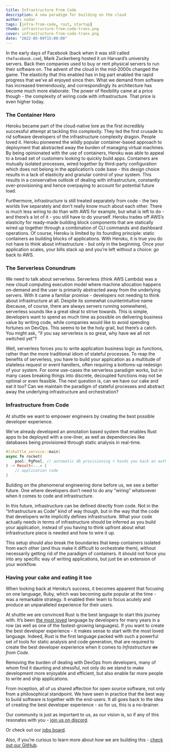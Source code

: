 ```yaml
---
title: Infrastructure From Code
description: A new paradigm for building on the cloud
author: nodar
tags: [infra-from-code, rust, startup]
thumb: infrastructure-from-code-trans.png
cover: infrastructure-from-code-trans.png
date: "2022-05-09T15:00:00"
---
```


In the early days of Facebook (back when it was still called `thefacebook.com`), Mark Zuckerberg hosted it on Harvard’s university servers. Back then companies used to buy or rent physical servers to run their software on. The advent of the cloud in the mid-2000s changed the game. The elasticity that this enabled has in big part enabled the rapid progress that we’ve all enjoyed since then. What we demand from software has increased tremendously, and correspondingly its architecture has become much more elaborate. The power of flexibility came at a price though - the complexity of wiring code with infrastructure. That price is even higher today.

### The Container Hero

Heroku became part of the cloud-native lore as the first incredibly successful attempt at tackling this complexity. They led the first crusade to rid software developers of the infrastructure complexity dragon. People loved it. Heroku pioneered the wildly popular container-based approach to deployment that abstracted away the burden of managing virtual machines. By being opinionated with the use of containers, Heroku was able to appeal to a broad set of customers looking to quickly build apps. Containers are mutually isolated processes, wired together by third-party configuration which does not belong in the application’s code base - this design choice results in a lack of elasticity and granular control of your system. This results in a conservative outlook of dealing with infrastructure, constantly over-provisioning and hence overpaying to account for potential future load.

Furthermore, infrastructure is still treated separately from code - the two worlds live separately and don’t really know much about each other. There is much less wiring to do than with AWS for example, but what is left to do - and there’s a lot of it - you still have to do yourself. Heroku trades off AWS’s elasticity for ready-made building block components that are statically wired up together through a combination of CLI commands and dashboard operations. Of course, Heroku is limited by its founding principle: static containers as building blocks of applications. With Heroku, it is true you do not have to think about infrastructure - but only in the beginning. Once your application scales, your bills stack up and you’re left without a choice: go back to AWS.

### The Serverless Conundrum

We need to talk about serverless. Serverless (think AWS Lambda) was a new cloud computing execution model where machine allocation happens on-demand and the user is primarily abstracted away from the underlying servers. With it came a familiar promise - developers not needing to think about infrastructure at all. Despite its somewhat counterintuitive name (because, of course, there are always servers running somewhere), serverless sounds like a great ideal to strive towards. This is simple, developers want to spend as much time as possible on delivering business value by writing code, while companies would like to avoid spending fortunes on DevOps. This seems to be the holy grail, but there’s a catch. You might ask, “if you say serverless is so great, why have we all not switched yet”?

Well, serverless forces you to write application business logic as functions, rather than the more traditional idiom of stateful processes. To reap the benefits of serverless, you have to build your application as a multitude of stateless request or event handlers, often requiring a bottoms-up redesign of your system. For some use-cases the serverless paradigm works, but in many cases breaking things into discrete, decoupled functions may not be optimal or even feasible. The next question is, can we have our cake and eat it too? Can we maintain the paradigm of stateful processes and abstract away the underlying infrastructure and orchestration?

### Infrastructure from Code

At shuttle we want to empower engineers by creating the best possible developer experience.

We've already developed an annotation based system that enables Rust apps to be deployed with a one-liner, as well as dependencies like databases being provisioned through static analysis in real-time.

```rust
#[shuttle_service::main]
async fn rocket(
    pool: PgPool, // automatic db provisioning + hands you back an authenticated connection pool
) -> Result<...> {
    // application code
}
```

Building on the phenomenal engineering done before us, we see a better future. One where developers don’t need to do any “wiring” whatsoever when it comes to code and infrastructure.

In this future, infrastructure can be defined directly from code. Not in the “Infrastructure as Code” kind of way though, but in the way that the code that developers write implicitly defines infrastructure. What your code actually needs in terms of infrastructure should be inferred as you build your application, instead of you having to think upfront about what infrastructure piece is needed and how to wire it up.

This setup should also break the boundaries that keep containers isolated from each other (and thus make it difficult to orchestrate them), without necessarily getting rid of the paradigm of containers. It should not force you into any specific way of writing applications, but just be an extension of your workflow.

### Having your cake and eating it too

When looking back at Heroku’s success, it becomes apparent that focusing on one language, Ruby, which was becoming quite popular at the time - was a remarkable strategy. It enabled their team to focus acutely and produce an unparalleled experience for their users.

At shuttle we are convinced Rust is the best language to start this journey with. It’s been [the most loved](https://www.cantorsparadise.com/the-most-loved-programming-language-in-the-world-5220475fcc22) language by developers for many years in a row (as well as one of the fastest-growing languages). If you want to create the best developer experience - it makes sense to start with the most loved language. Indeed, Rust is the first language packed with such a powerful set of tools for static analysis and code generation, that are required to create the best developer experience when it comes to _Infrastructure ~~as~~ from Code_.

Removing the burden of dealing with DevOps from developers, many of whom find it daunting and stressful, not only do we stand to make development more enjoyable and efficient, but also enable far more people to write and ship applications.

From inception, all of us shared affection for open source software, not only from a philosophical standpoint. We have seen in practice that the best way to build software is together with the end-users. It all goes back to the idea of creating the best developer experience - so for us, this is a no-brainer.

Our community is just as important to us, as our vision is, so if any of this resonates with you - [join us on discord](https://discord.gg/shuttle).

Or check out our [jobs board](https://www.workatastartup.com/companies/shuttle).

Also, if you’re curious to learn more about _how_ we are building this - [check out our GitHub](https://github.com/getsynth/shuttle).
